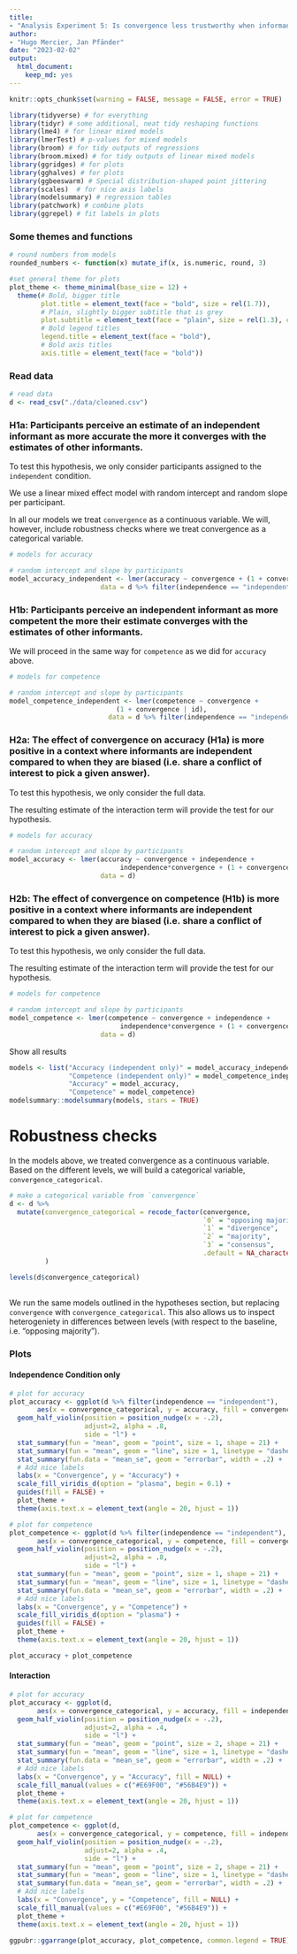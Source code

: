 ```yaml
---
title: 
- "Analysis Experiment 5: Is convergence less trustworthy when informants are biased?"
author: 
- "Hugo Mercier, Jan Pfänder" 
date: "2023-02-02"
output: 
  html_document: 
    keep_md: yes
---
```


```r
knitr::opts_chunk$set(warning = FALSE, message = FALSE, error = TRUE) 
```

```r
library(tidyverse) # for everything
library(tidyr) # some additional, neat tidy reshaping functions
library(lme4) # for linear mixed models
library(lmerTest) # p-values for mixed models
library(broom) # for tidy outputs of regressions
library(broom.mixed) # for tidy outputs of linear mixed models
library(ggridges) # for plots
library(gghalves) # for plots
library(ggbeeswarm) # Special distribution-shaped point jittering
library(scales)  # for nice axis labels
library(modelsummary) # regression tables
library(patchwork) # combine plots
library(ggrepel) # fit labels in plots 
```

### Some themes and functions

```r
# round numbers from models
rounded_numbers <- function(x) mutate_if(x, is.numeric, round, 3)

#set general theme for plots
plot_theme <- theme_minimal(base_size = 12) +
  theme(# Bold, bigger title
        plot.title = element_text(face = "bold", size = rel(1.7)),
        # Plain, slightly bigger subtitle that is grey
        plot.subtitle = element_text(face = "plain", size = rel(1.3), color = "grey70"),
        # Bold legend titles
        legend.title = element_text(face = "bold"),
        # Bold axis titles
        axis.title = element_text(face = "bold"))
```

### Read data
```r
# read data
d <- read_csv("./data/cleaned.csv")
```

### H1a: Participants perceive an estimate of an independent informant as more accurate the more it converges with the estimates of other informants.

To test this hypothesis, we only consider participants assigned to the `independent` condition.

We use a linear mixed effect model with random intercept and random slope per participant.

In all our models we treat `convergence` as a continuous variable. We will, however, include robustness checks where we treat convergence as a categorical variable. 

```r
# models for accuracy

# random intercept and slope by participants
model_accuracy_independent <- lmer(accuracy ~ convergence + (1 + convergence | id), 
                       data = d %>% filter(independence == "independent"))
```


### H1b: Participants perceive an independent informant as more competent the more their estimate converges with the estimates of other informants.

We will proceed in the same way for `competence` as we did for `accuracy` above.

```r
# models for competence

# random intercept and slope by participants
model_competence_independent <- lmer(competence ~ convergence + 
                           (1 + convergence | id), 
                         data = d %>% filter(independence == "independent"))
```

### H2a: The effect of convergence on accuracy (H1a) is more positive in a context where informants are independent compared to when they are biased (i.e. share a conflict of interest to pick a given answer). 

To test this hypothesis, we only consider the full data.

The resulting estimate of the interaction term will provide the test for our hypothesis. 

```r
# models for accuracy

# random intercept and slope by participants
model_accuracy <- lmer(accuracy ~ convergence + independence + 
                            independence*convergence + (1 + convergence | id), 
                       data = d)
```


### H2b: The effect of convergence on competence (H1b) is more positive in a context where informants are independent compared to when they are biased (i.e. share a conflict of interest to pick a given answer).

To test this hypothesis, we only consider the full data.

The resulting estimate of the interaction term will provide the test for our hypothesis. 

```r
# models for competence

# random intercept and slope by participants
model_competence <- lmer(competence ~ convergence + independence + 
                            independence*convergence + (1 + convergence | id), 
                       data = d)

```

Show all results
```r
models <- list("Accuracy (independent only)" = model_accuracy_independent, 
               "Competence (independent only)" = model_competence_independent, 
               "Accuracy" = model_accuracy, 
               "Competence" = model_competence)
modelsummary::modelsummary(models, stars = TRUE)
```


# Robustness checks

In the models above, we treated convergence as a continuous variable. Based on the different levels, we will build a categorical variable, `convergence_categorical`. 

```r
# make a categorical variable from `convergence`
d <- d %>% 
  mutate(convergence_categorical = recode_factor(convergence, 
                                                 `0` = "opposing majority", 
                                                 `1` = "divergence", 
                                                 `2` = "majority", 
                                                 `3` = "consensus",
                                                 .default = NA_character_)
         )

levels(d$convergence_categorical)
  
```


We run the same models outlined in the hypotheses section, but replacing `convergence` with `convergence_categorical`. This also allows us to inspect heterogeniety in differences between levels (with respect to the baseline, i.e. "opposing majority"). 


### Plots

#### Independence Condition only

```r
# plot for accuracy
plot_accuracy <- ggplot(d %>% filter(independence == "independent"),
       aes(x = convergence_categorical, y = accuracy, fill = convergence_categorical)) +
  geom_half_violin(position = position_nudge(x = -.2),
                   adjust=2, alpha = .8,
                   side = "l") +
  stat_summary(fun = "mean", geom = "point", size = 1, shape = 21) +
  stat_summary(fun = "mean", geom = "line", size = 1, linetype = "dashed") +
  stat_summary(fun.data = "mean_se", geom = "errorbar", width = .2) +
  # Add nice labels
  labs(x = "Convergence", y = "Accuracy") +
  scale_fill_viridis_d(option = "plasma", begin = 0.1) +
  guides(fill = FALSE) +
  plot_theme + 
  theme(axis.text.x = element_text(angle = 20, hjust = 1))
```

```r
# plot for competence
plot_competence <- ggplot(d %>% filter(independence == "independent"),
       aes(x = convergence_categorical, y = competence, fill = convergence_categorical)) +
  geom_half_violin(position = position_nudge(x = -.2),
                   adjust=2, alpha = .8,
                   side = "l") +
  stat_summary(fun = "mean", geom = "point", size = 1, shape = 21) +
  stat_summary(fun = "mean", geom = "line", size = 1, linetype = "dashed") +
  stat_summary(fun.data = "mean_se", geom = "errorbar", width = .2) +
  # Add nice labels
  labs(x = "Convergence", y = "Competence") +
  scale_fill_viridis_d(option = "plasma") +
  guides(fill = FALSE) +
  plot_theme + 
  theme(axis.text.x = element_text(angle = 20, hjust = 1))
```

```r
plot_accuracy + plot_competence
```

#### Interaction

```r
# plot for accuracy
plot_accuracy <- ggplot(d,
       aes(x = convergence_categorical, y = accuracy, fill = independence)) +
  geom_half_violin(position = position_nudge(x = -.2),
                   adjust=2, alpha = .4,
                   side = "l") +
  stat_summary(fun = "mean", geom = "point", size = 2, shape = 21) +
  stat_summary(fun = "mean", geom = "line", size = 1, linetype = "dashed") +
  stat_summary(fun.data = "mean_se", geom = "errorbar", width = .2) +
  # Add nice labels
  labs(x = "Convergence", y = "Accuracy", fill = NULL) +
  scale_fill_manual(values = c("#E69F00", "#56B4E9")) +
  plot_theme + 
  theme(axis.text.x = element_text(angle = 20, hjust = 1))
```

```r
# plot for competence
plot_competence <- ggplot(d,
       aes(x = convergence_categorical, y = competence, fill = independence)) +
  geom_half_violin(position = position_nudge(x = -.2),
                   adjust=2, alpha = .4,
                   side = "l") +
  stat_summary(fun = "mean", geom = "point", size = 2, shape = 21) +
  stat_summary(fun = "mean", geom = "line", size = 1, linetype = "dashed") +
  stat_summary(fun.data = "mean_se", geom = "errorbar", width = .2) +
  # Add nice labels
  labs(x = "Convergence", y = "Competence", fill = NULL) +
  scale_fill_manual(values = c("#E69F00", "#56B4E9")) +
  plot_theme + 
  theme(axis.text.x = element_text(angle = 20, hjust = 1))
```

```r
ggpubr::ggarrange(plot_accuracy, plot_competence, common.legend = TRUE)
```
